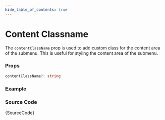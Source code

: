 ```yaml
---
hide_table_of_contents: true
---
```



# Content Classname

The `contentClassName` prop is used to add custom class for the content area of the submenu. This is useful for styling the content area of the submenu.

### Props

```ts noCopy
contentClassName?: string
```

### Example

<IframeWindow url='https://demos.themeselection.com/materio-mui-react-nextjs-admin-template/demo-1/en/menu-examples/vertical-menu/submenu/content-classname' />

### Source Code

<TsToJsCodeSnippet>{SourceCode}</TsToJsCodeSnippet>
